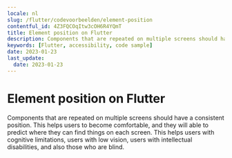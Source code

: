 ```yaml
---
locale: nl
slug: /flutter/codevoorbeelden/element-position
contentful_id: 4Z3FQCOqItw3cOH6R4YQmT
title: Element position on Flutter
description: Components that are repeated on multiple screens should have a consistent position.
keywords: [Flutter, accessibility, code sample]
date: 2023-01-23
last_update:
  date: 2023-01-23
---
```


# Element position on Flutter

Components that are repeated on multiple screens should have a consistent position. This helps users to become comfortable, and they will able to predict where they can find things on each screen. This helps users with cognitive limitations, users with low vision, users with intellectual disabilities, and also those who are blind.

<CodeSample id="element-position" platform="flutter" locale="nl"/>
